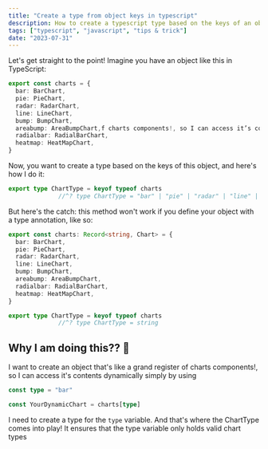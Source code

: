 ```yaml
---
title: "Create a type from object keys in typescript"
description: How to create a typescript type based on the keys of an object
tags: ["typescript", "javascript", "tips & trick"]
date: "2023-07-31"
---
```


Let's get straight to the point! Imagine you have an object like this in TypeScript:

```typescript
export const charts = {
  bar: BarChart,
  pie: PieChart,
  radar: RadarChart,
  line: LineChart,
  bump: BumpChart,
  areabump: AreaBumpChart,f charts components!, so I can access it’s contents dy
  radialbar: RadialBarChart,
  heatmap: HeatMapChart,
}
```

Now, you want to create a type based on the keys of this object, and here's how I do it:

```typescript
export type ChartType = keyof typeof charts
              //^? type ChartType = "bar" | "pie" | "radar" | "line" | "bump" | "areabump" | "radialbar" | "heatmap"
```

But here's the catch: this method won't work if you define your object with a type annotation, like so:

```typescript
export const charts: Record<string, Chart> = {
  bar: BarChart,
  pie: PieChart,
  radar: RadarChart,
  line: LineChart,
  bump: BumpChart,
  areabump: AreaBumpChart,
  radialbar: RadialBarChart,
  heatmap: HeatMapChart,
}

export type ChartType = keyof typeof charts
              //^? type ChartType = string
```

## Why I am doing this?? 🤔

I want to create an object that's like a grand register of charts components!, so I can access it's contents dynamically simply by using 

```typescript
const type = "bar"

const YourDynamicChart = charts[type]
```

I need to create a type for the `type` variable. And that's where the ChartType comes into play! It ensures that the type variable only holds valid chart types